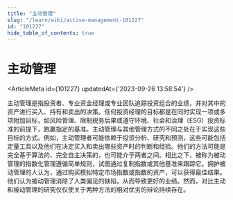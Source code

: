 ```yaml
---
title: "主动管理"
slug: "/learn/wiki/active-management-101227"
id: "101227"
hide_table_of_contents: true
---
```



# 主动管理

<ArticleMeta id={101227} updatedAt={'2023-09-26 13:58:54'} />
<div className='border-solid border-b border-t-0 my-4 border-[var(--ifm-color-gray-300)]' />

主动管理是指投资者、专业资金经理或专业团队追踪投资组合的业绩，并对其中的资产进行买入、持有和卖出的决策。任何投资经理的目标都是在同时实现一项或多项附加目标，如风险管理、限制税务后果或遵守环境、社会和治理（ESG）投资标准的前提下，跑赢指定的基准。主动管理与其他管理方式的不同之处在于实现这些目标的方式。例如，主动管理者可能依赖于投资分析、研究和预测，这些可能包括定量工具以及他们在决定买入和卖出哪些资产时的判断和经验。他们的方法可能是完全基于算法的、完全自主决策的，也可能介于两者之间。相比之下，被称为被动管理的指数化管理遵循简单规则，试图通过复制指数或其他基准来跟踪它。拥护被动管理的人认为，通过购买模拟特定市场指数或指数的资产，可以获得最佳结果。他们认为被动管理消除了人类偏见的缺陷，从而导致更好的业绩。然而，对比主动和被动管理的研究仅仅使关于两种方法的相对优劣的辩论持续存在。

